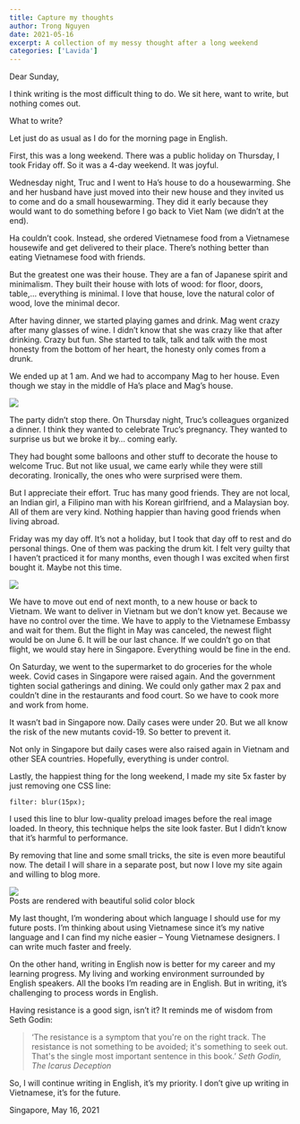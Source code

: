 ```yaml
---
title: Capture my thoughts
author: Trong Nguyen
date: 2021-05-16
excerpt: A collection of my messy thought after a long weekend
categories: ['Lavida']
---
```


Dear Sunday,

I think writing is the most difficult thing to do. We sit here, want to write, but nothing comes out.

What to write?

Let just do as usual as I do for the morning page in English.

First, this was a long weekend. There was a public holiday on Thursday, I took Friday off. So it was a 4-day weekend. It was joyful.

Wednesday night, Truc and I went to Ha’s house to do a housewarming. She and her husband have just moved into their new house and they invited us to come and do a small housewarming. They did it early because they would want to do something before I go back to Viet Nam (we didn’t at the end).

Ha couldn’t cook. Instead, she ordered Vietnamese food from a Vietnamese housewife and get delivered to their place. There’s nothing better than eating Vietnamese food with friends.

But the greatest one was their house. They are a fan of Japanese spirit and minimalism. They built their house with lots of wood: for floor, doors, table,… everything is minimal. I love that house, love the natural color of wood, love the minimal decor.

After having dinner, we started playing games and drink. Mag went crazy after many glasses of wine. I didn’t know that she was crazy like that after drinking. Crazy but fun. She started to talk, talk and talk with the most honesty from the bottom of her heart, the honesty only comes from a drunk.

We ended up at 1 am. And we had to accompany Mag to her house. Even though we stay in the middle of Ha’s place and Mag’s house.

<div class="Image__Small">
  <img src="./images/trongnguyen-capture-my-thought-2.jpg" />
</div>


The party didn’t stop there. On Thursday night, Truc’s colleagues organized a dinner. I think they wanted to celebrate Truc’s pregnancy. They wanted to surprise us but we broke it by… coming early.

They had bought some balloons and other stuff to decorate the house to welcome Truc. But not like usual, we came early while they were still decorating. Ironically, the ones who were surprised were them.

But I appreciate their effort. Truc has many good friends. They are not local, an Indian girl, a Filipino man with his Korean girlfriend, and a Malaysian boy. All of them are very kind. Nothing happier than having good friends when living abroad.

Friday was my day off. It’s not a holiday, but I took that day off to rest and do personal things. One of them was packing the drum kit. I felt very guilty that I haven’t practiced it for many months, even though I was excited when first bought it. Maybe not this time.

<div class="Image__Small">
  <img src="./images/trongnguyen-capture-my-thought-1.jpg" />
</div>


We have to move out end of next month, to a new house or back to Vietnam. We want to deliver in Vietnam but we don’t know yet. Because we have no control over the time. We have to apply to the Vietnamese Embassy and wait for them. But the flight in May was canceled, the newest flight would be on June 6. It will be our last chance. If we couldn’t go on that flight, we would stay here in Singapore. Everything would be fine in the end.

On Saturday, we went to the supermarket to do groceries for the whole week. Covid cases in Singapore were raised again. And the government tighten social gatherings and dining. We could only gather max 2 pax and couldn’t dine in the restaurants and food court. So we have to cook more and work from home.

It wasn’t bad in Singapore now. Daily cases were under 20. But we all know the risk of the new mutants covid-19. So better to prevent it.

Not only in Singapore but daily cases were also raised again in Vietnam and other SEA countries. Hopefully, everything is under control.

Lastly, the happiest thing for the long weekend, I made my site 5x faster by just removing one CSS line:
```
filter: blur(15px);
```
I used this line to blur low-quality preload images before the real image loaded. In theory, this technique helps the site look faster. But I didn’t know that it’s harmful to performance.

By removing that line and some small tricks, the site is even more beautiful now. The detail I will share in a separate post, but now I love my site again and willing to blog more.

<div class="Image__Small">
  <img src="./images/trongnguyen-capture-my-thought-3.png" />
  <figcaption>Posts are rendered with beautiful solid color block</figcaption>
</div>

My last thought, I’m wondering about which language I should use for my future posts. I’m thinking about using Vietnamese since it’s my native language and I can find my niche easier – Young Vietnamese designers. I can write much faster and freely.

On the other hand, writing in English now is better for my career and my learning progress.  My living and working environment surrounded by English speakers. All the books I’m reading are in English. But in writing, it’s challenging to process words in English.

Having resistance is a good sign, isn’t it? It reminds me of wisdom from Seth Godin:

> ‘The resistance is a symptom that you're on the right track. The resistance is not something to be avoided; it's something to seek out. That's the single most important sentence in this book.’
> <cite> Seth Godin, The Icarus Deception </cite>

So, I will continue writing in English, it’s my priority. I don’t give up writing in Vietnamese, it’s for the future.

Singapore, May 16, 2021
